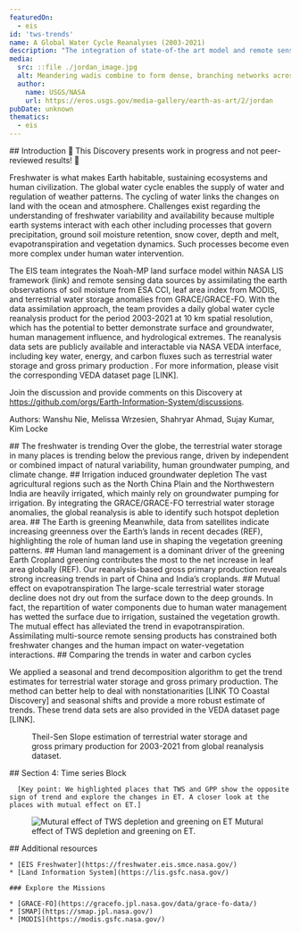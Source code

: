 ```yaml
---
featuredOn:
  - eis
id: 'tws-trends'
name: A Global Water Cycle Reanalyses (2003-2021)
description: "The integration of state-of-the art model and remote sensing observations to reveal human water footprint on water-energy-carbon nexus"
media:
  src: ::file ./jordan_image.jpg
  alt: Meandering wadis combine to form dense, branching networks across the stark, arid landscape of southeastern Jordan. The Arabic word "wadi" means a gulley or streambed that typically remains dry except after drenching, seasonal rains.
  author:
    name: USGS/NASA
    url: https://eros.usgs.gov/media-gallery/earth-as-art/2/jordan
pubDate: unknown
thematics:
  - eis
---
```

<Block>
  <Prose>
  ## Introduction
  🚧 This Discovery presents work in progress and not peer-reviewed results! 🚧

  Freshwater is what makes Earth habitable, sustaining ecosystems and human civilization. The global water cycle enables the supply of water and regulation of weather patterns. The cycling of water links the changes on land with the ocean and atmosphere. Challenges exist regarding the understanding of freshwater variability and availability because multiple earth systems interact with each other including processes that govern precipitation, ground soil moisture retention, snow cover, depth and melt, evapotranspiration and vegetation dynamics. Such processes become even more complex under human water intervention.

  The EIS team integrates the Noah-MP land surface model within NASA LIS framework (link) and remote sensing data sources by assimilating the earth observations of soil moisture from ESA CCI, leaf area index from MODIS, and terrestrial water storage anomalies from GRACE/GRACE-FO. With the data assimilation approach, the team provides a daily global water cycle reanalysis product for the period 2003-2021 at 10 km spatial resolution, which has the potential to better demonstrate surface and groundwater, human management influence, and hydrological extremes. The reanalysis data sets are publicly available and interactable via NASA VEDA interface, including key water, energy, and carbon fluxes such as terrestrial water storage and gross primary production . For more information, please visit the corresponding VEDA dataset page [LINK].

  Join the discussion and provide comments on this Discovery at https://github.com/orgs/Earth-Information-System/discussions.

  Authors: Wanshu Nie, Melissa Wrzesien, Shahryar Ahmad, Sujay Kumar, Kim Locke

  </Prose>
</Block>

<ScrollytellingBlock>
  <Chapter
    center={[77.63,24.27]}
    zoom={2}
    datasetId='tws-trend'
    layerId='lis-tws-trend'
    datetime='2001-01-01'
  >
    ## The freshwater is trending
    Over the globe, the terrestrial water storage in many places is trending below the previous range, driven by independent or combined impact of natural variability, human groundwater pumping, and climate change.
  </Chapter>
  <Chapter
    center={[105.5001,30.7899]}
    zoom={3.8}
    datasetId='tws-trend'
    layerId='lis-tws-trend'
    datetime='2001-01-01'
  >
    ## Irrigation induced groundwater depletion
    The vast agricultural regions such as the North China Plain and the Northwestern India are heavily irrigated, which mainly rely on groundwater pumping for irrigation. By integrating the GRACE/GRACE-FO terrestrial water storage anomalies, the global reanalysis is able to identify such hotspot depletion area.
  </Chapter>
  <Chapter
    center={[77.63,24.27]}
    zoom={2}
    datasetId='tws-trend'
    layerId='lis-tws-trend'
    datetime='2001-01-01'
  >
    ## The Earth is greening
    Meanwhile, data from satellites indicate increasing greenness over the Earth’s lands in recent decades (REF), highlighting the role of human land use in shaping the vegetation greening patterns. 
  </Chapter>
  <Chapter
    center={[105.5001,30.7899]}
    zoom={3.8}
    datasetId='tws-trend'
    layerId='lis-tws-trend'
    datetime='2001-01-01'
  >
    ## Human land management is a dominant driver of the greening Earth
    Cropland greening contributes the most to the net increase in leaf area globally (REF). Our reanalysis-based gross primary production reveals strong increasing trends in part of China and India’s croplands.
  </Chapter>
  <Chapter
    center={[0, 0]}
    zoom={2}
    datasetId='tws-trend'
    layerId='lis-tws-trend'
    datetime='2001-01-01'
  >
    ## Mutual effect on evapotranspiration
    The large-scale terrestrial water storage decline does not dry out from the surface down to the deep grounds. In fact, the repartition of water components due to human water management has wetted the surface due to irrigation, sustained the vegetation growth. The mutual effect has alleviated the trend in evapotranspiration. Assimilating multi-source remote sensing products has constrained both freshwater changes and the human impact on water-vegetation interactions.
  </Chapter>
</ScrollytellingBlock>

<Block>

  <Prose>
  ## Comparing the trends in water and carbon cycles

  We applied a seasonal and trend decomposition algorithm to get the trend estimates for terrestrial water storage and gross primary production. The method can better help to deal with nonstationarities [LINK TO Coastal Discovery] and seasonal shifts and provide a more robust estimate of trends. These trend data sets are also provided in the VEDA dataset page [LINK].

  </Prose>
<Block>

<Block>
  <Figure>
    <CompareImage
      leftImageSrc={new URL('./Global_Reanalysis_Fig1a.png', import.meta.url).href}
      leftImageAlt='Theil-Sen Slope estimation of TWS from global reanalyses'
      leftImageLabel='TWS trend'
      rightImageSrc={new URL('./Global_Reanalysis_Fig1b.png', import.meta.url).href}
      rightImageAlt='Theil-Sen Slope estimation of GPP from global reanalyses'
      rightImageLabel='GPP trend'
    />
    <Caption attrAuthor='Wanshu Nie, JHU' attrUrl='TBD'>
      Theil-Sen Slope estimation of terrestrial water storage and gross primary production for 2003-2021 from global reanalysis dataset.
    </Caption>
  </Figure>
</Block>

<Block>
  <Prose>
  ## Section 4: Time series Block

      [Key point: We highlighted places that TWS and GPP show the opposite sign of trend and explore the changes in ET. A closer look at the places with mutual effect on ET.]
  </Prose>
  <Figure>
    <Image
      src={new URL('./Global_Reanalysis_Fig2.png', import.meta.url).href}
      alt='Mutural effect of TWS depletion and greening on ET'
    />
    <Caption attrAuthor='Wanshu Nie' attrUrl='TBD'>
      Mutural effect of TWS depletion and greening on ET.
    </Caption>
  </Figure>
</Block>

<Block>
  <Prose>
    ## Additional resources

    * [EIS Freshwater](https://freshwater.eis.smce.nasa.gov/)
    * [Land Information System](https://lis.gsfc.nasa.gov/)

    ### Explore the Missions

    * [GRACE-FO](https://gracefo.jpl.nasa.gov/data/grace-fo-data/)
    * [SMAP](https://smap.jpl.nasa.gov/)
    * [MODIS](https://modis.gsfc.nasa.gov/)
  </Prose>
</Block>
